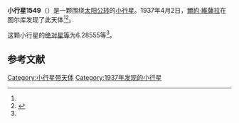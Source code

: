 {{Infobox planet
| bgcolour = #FFFFC0
| name = 1549 Mikko
| symbol = 
| image = 
| caption = 
| discovery = yes
| discovery_ref = 
| discoverer = [[爾約·維薩拉|爾約·維薩拉]]
| discovery_site = [[图尔库|图尔库]] 
| discovered = 1937年4月2日
| designations = yes
| mp_name = 
| named_after = 
| alt_names = 1937 GA/ 1935 SG1 / 1940 AO / 1949 YV / 1951 ME
| mp_category = [[主带小行星|主带小行星]]
| orbit_ref = <ref name="a">[http://ssd.jpl.nasa.gov/sbdb.cgi?sstr=1549 1549 Mikko] {{Wayback|url=http://ssd.jpl.nasa.gov/sbdb.cgi?sstr=1549 |date=20201119122122 }}，小行星數據庫瀏覽器（JPL Small-Body Database Browser）－[[美国国家航空航天局|美国国家航空航天局]]喷气推进实验室</ref>
| epoch = 2456400.5 (2013年4月18日更新)
| aphelion = {{convert|2.4184597|AU|km|3|abbr=on|lk=out}}
| perihelion = {{convert|2.0433023|AU|km|3|abbr=on}}
| semimajor = {{convert|2.2308810|AU|km|3|abbr=on}}
| eccentricity = 0.0840828
| period = 1217.062938 [[日|日]]<br />3.33[[儒略年|儒略年]]
| avg_speed = 
| inclination = 5.54727
| asc_node = 85.32596
| mean_anomaly = 
| arg_peri = 6.28555
| satellites = 
| physical_characteristics = yes
| dimensions = 
| mass = 
| density = 
| surface_grav = 
| escape_velocity = 
| sidereal_day = 
| axial_tilt = 
| pole_ecliptic_lat = 
| pole_ecliptic_lon = 
| albedo = 
| temperatures= 
| temp_name1 = 
| mean_temp_1 = 
| max_temp_1 = 
| temp_name2 = 
| max_temp_2 = 
| spectral_type = 
| abs_magnitude = 6.28555
}}

'''小行星1549'''（{{lang-en|1549 Mikko}}）是一颗围绕[[太阳|太阳]][[公转|公转]]的[[小行星|小行星]]。1937年4月2日，[[爾約·維薩拉|爾約·維薩拉]]在图尔库发现了此天体<ref name="a" /><ref>{{cite news|title=小行星列表|url=http://cfa-www.harvard.edu/iau/lists/NumberedMPs.txt|accessdate=2013-07-08|newspaper=哈佛大学|archive-date=2008-05-17|archive-url=https://web.archive.org/web/20080517010638/http://cfa-www.harvard.edu/iau/lists/NumberedMPs.txt|dead-url=no}}</ref>。

这颗小行星的[[绝对星等|绝对星等]]为6.28555等<ref name="a" />。

==参考文献==
{{reflist}}
{{Minor Planet Number|[[小行星1548|小行星1548]]|[[小行星1550|小行星1550]]}}

{{小天体}}

[[Category:小行星带天体|Category:小行星带天体]]
[[Category:1937年发现的小行星|Category:1937年发现的小行星]]

{{asteroid-stub}}